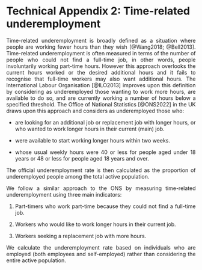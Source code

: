 
# Technical Appendix 2: Time-related underemployment {-} 

<p align="justify">Time-related underemployment is broadly defined  as a situation where people are working fewer hours than they wish [@Wang2018; @Bell2013]. Time-related underemployment is often measured in terms of the number of people who could not find a full-time job, in other words, people involuntarily working part-time hours. However this approach overlooks the current hours worked or the desired additional hours and it fails to recognise that full-time workers may also want additional hours. The International Labour Organisation [@ILO2013] improves upon this definition by considering as underemployed those wanting to work more hours, are available to do so, and are currently working a number of hours below a specified threshold. The Office of National Statistics [@ONS2022] in the UK draws upon this approach and considers as underemployed those who:</p>
-	<p align="justify">are looking for an additional job or replacement job with longer hours, or who wanted to work longer hours in their current (main) job.</p>
-	<p align="justify">were available to start working longer hours within two weeks.</p>
-	<p align="justify">whose usual weekly hours were 40 or less for people aged under 18 years or 48 or less for people aged 18 years and over.</p>

<p align="justify">The official underemployment rate is then calculated as the proportion of underemployed people among the total active population.</p>

<p align="justify">We follow a similar approach to the ONS by measuring time-related underemployment using three main indicators:</p>
1.	<p align="justify">Part-timers who work part-time because they could not find a full-time job.</p>
2.	<p align="justify">Workers who would like to work longer hours in their current job.</p>
3.	<p align="justify">Workers seeking a replacement job with more hours.</p>

<p align="justify">We calculate the underemployment rate based on individuals who are employed (both employees and self-employed) rather than considering the entire active population.</p>
